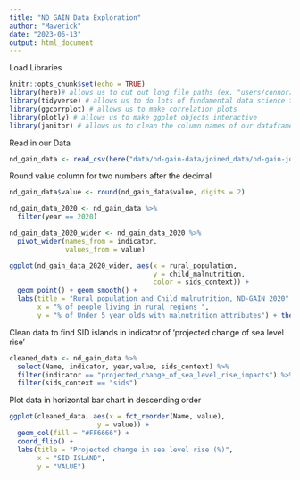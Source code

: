 ```yaml
---
title: "ND GAIN Data Exploration"
author: "Maverick"
date: "2023-06-13"
output: html_document
---
```


Load Libraries 

```r
knitr::opts_chunk$set(echo = TRUE)
library(here)# allows us to cut out long file paths (ex. "users/connor/dowloads/etc")
library(tidyverse) # allows us to do lots of fundamental data science tasks (ex. read_csv)
library(ggcorrplot) # allows us to make correlation plots
library(plotly) # allows us to make ggplot objects interactive
library(janitor) # allows us to clean the column names of our dataframe
```
Read in our Data
```r
nd_gain_data <- read_csv(here("data/nd-gain-data/joined_data/nd-gain-joined.csv"))
```
Round value column for two numbers after the decimal
```r
nd_gain_data$value <- round(nd_gain_data$value, digits = 2)
```

```r
nd_gain_data_2020 <- nd_gain_data %>% 
  filter(year == 2020)
```

```r
nd_gain_data_2020_wider <- nd_gain_data_2020 %>% 
  pivot_wider(names_from = indicator,
              values_from = value)
```

```r
ggplot(nd_gain_data_2020_wider, aes(x = rural_population,
                                    y = child_malnutrition,
                                    color = sids_context)) +
  geom_point() + geom_smooth() +
  labs(title = "Rural population and Child malnutrition, ND-GAIN 2020",
       x = "% of people living in rural regions ",
       y = "% of Under 5 year olds with malnutrition attributes") + theme_minimal()
```



Clean data to find SID islands in indicator of 'projected change of sea level rise'
```r
cleaned_data <- nd_gain_data %>%
  select(Name, indicator, year,value, sids_context) %>%
  filter(indicator == "projected_change_of_sea_level_rise_impacts") %>%
  filter(sids_context == "sids")
```

Plot data in horizontal bar chart in descending order
```r
ggplot(cleaned_data, aes(x = fct_reorder(Name, value),
                      y = value)) +
  geom_col(fill = "#FF6666") +
  coord_flip() +
  labs(title = "Projected change in sea level rise (%)",
       x = "SID ISLAND",
       y = "VALUE")
```






